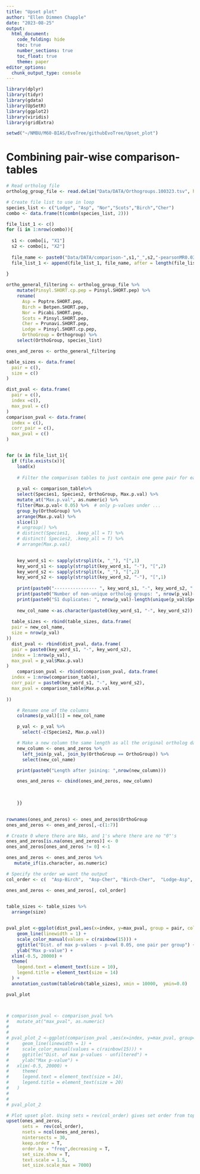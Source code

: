 ```yaml
---
title: "Upset plot"
author: "Ellen Dimmen Chapple"
date: "2023-08-25"
output: 
  html_document:
    code_folding: hide
    toc: true
    number_sections: true
    toc_float: true
    theme: paper
editor_options:
  chunk_output_type: console
---
```




```r

library(dplyr)
library(tidyr)
library(gdata)
library(UpSetR)
library(ggplot2)
library(viridis)
library(gridExtra)
```

```r
setwd("~/NMBU/M60-BIAS/EvoTree/githubEvoTree/Upset_plot")

```


# Combining pair-wise comparison-tables


```r
# Read ortholog file
ortholog_group_file <- read.delim("Data/DATA/Orthogroups.100323.tsv", header = TRUE, sep = "\t")

# Create file list to use in loop
species_list <- c("Lodge", "Asp", "Nor","Scots","Birch","Cher")
combo <- data.frame(t(combn(species_list, 2)))

file_list_1 <- c()
for (i in 1:nrow(combo)){
  
  s1 <- combo[i, "X1"]
  s2 <- combo[i, "X2"]
  
  file_name <- paste0("Data/DATA/comparison-",s1,"_",s2,"-pearsonMR0.03no-table.RData")
  file_list_1 <- append(file_list_1, file_name, after = length(file_list_1))
    
}

```


```r

ortho_general_filtering <- ortholog_group_file %>%
    mutate(Pinsyl.SHORT.cp.pep = Pinsyl.SHORT.pep) %>% 
    rename(
      Asp = Poptre.SHORT.pep,
      Birch = Betpen.SHORT.pep,
      Nor = Picabi.SHORT.pep,
      Scots = Pinsyl.SHORT.pep,
      Cher = Prunavi.SHORT.pep,
      Lodge = Pinsyl.SHORT.cp.pep,
      OrthoGroup = Orthogroup) %>% 
    select(OrthoGroup, species_list)


```



```r

ones_and_zeros <- ortho_general_filtering 

table_sizes <- data.frame(
  pair = c(),
  size = c()
)

dist_pval <- data.frame(
  pair = c(),
  index =c(),
  max_pval = c()
)
comparison_pval <- data.frame(
  index = c(),
  corr_pair = c(),
  max_pval = c()
)


for (x in file_list_1){
  if (file.exists(x)){ 
    load(x) 
    
    # Filter the comparison tables to just contain one gene pair for each ortholog group. 
    
    p_val <- comparison_table%>%
    select(Species1, Species2, OrthoGroup, Max.p.val) %>%
    mutate_at("Max.p.val", as.numeric) %>%
    filter(Max.p.val< 0.05) %>%  # only p-values under ...
    group_by(OrthoGroup) %>%
    arrange(Max.p.val) %>% 
    slice(1) 
    # ungroup() %>%
    # distinct(Species1,  .keep_all = T) %>%
    # distinct( Species2, .keep_all = T) %>%
    # arrange(Max.p.val)
    

    key_word_s1 <- sapply(strsplit(x, "_"), "[",1) 
    key_word_s1 <- sapply(strsplit(key_word_s1, "-"), "[",2) 
    key_word_s2 <- sapply(strsplit(x, "_"), "[",2)
    key_word_s2 <- sapply(strsplit(key_word_s2, "-"), "[",1)
    
    print(paste0("---------------- ", key_word_s1, "-", key_word_s2, " ----------------" ))
    print(paste0("Number of non-unique ortholog groups: ", nrow(p_val)-length(unique(p_val$OrthoGroup)))) 
    print(paste0("S1 duplicates: ", nrow(p_val)-length(unique(p_val$Species1)), " S2 duplicates: ",nrow(p_val)-length(unique(p_val$Species2)) ))
    
    new_col_name <-as.character(paste0(key_word_s1, "-", key_word_s2))
    
  table_sizes <- rbind(table_sizes, data.frame(
  pair = new_col_name,
  size = nrow(p_val)
))
  dist_pval <- rbind(dist_pval, data.frame(
  pair = paste0(key_word_s1, "-", key_word_s2),
  index = 1:nrow(p_val),
  max_pval = p_val$Max.p.val)
)
    comparison_pval <- rbind(comparison_pval, data.frame(
  index = 1:nrow(comparison_table),
  corr_pair = paste0(key_word_s1, "-", key_word_s2),
  max_pval = comparison_table$Max.p.val
    
))

    # Rename one of the columns
    colnames(p_val)[1] = new_col_name

    p_val <- p_val %>%
      select(-c(Species2, Max.p.val))

    # Make a new column the same length as all the original ortholog data containing 'all possible' ortholog groups
    new_column <- ones_and_zeros %>%
      left_join(p_val, join_by(OrthoGroup == OrthoGroup)) %>%
      select(new_col_name)

    print(paste0("Length after joining: ",nrow(new_column)))

    ones_and_zeros <- cbind(ones_and_zeros, new_column)
    

    
    }}

    
rownames(ones_and_zeros) <- ones_and_zeros$OrthoGroup
ones_and_zeros <- ones_and_zeros[,-c(1:7)]

# Create 0 where there are NAs, and 1's where there are no "0"'s
ones_and_zeros[is.na(ones_and_zeros)] <- 0
ones_and_zeros[ones_and_zeros != 0] <-1

ones_and_zeros <- ones_and_zeros %>%
   mutate_if(is.character, as.numeric)

# Specify the order we want the output
col_order <- c(  "Asp-Birch",  "Asp-Cher", "Birch-Cher",  "Lodge-Asp", "Lodge-Birch", "Lodge-Cher",  "Asp-Nor","Nor-Birch", "Nor-Cher", "Scots-Birch", "Scots-Cher",  "Asp-Scots" ,  "Lodge-Scots", "Lodge-Nor", "Nor-Scots")

ones_and_zeros <- ones_and_zeros[, col_order]
  
```

```r

table_sizes <- table_sizes %>% 
  arrange(size)


pval_plot <-ggplot(dist_pval,aes(x=index, y=max_pval, group = pair, color = pair)) + 
    geom_line(linewidth = 1) +
    scale_color_manual(values = c(rainbow(15))) +
    ggtitle("Dist. of max p-values - p-val 0.05, one pair per group") +
    ylab("Max p-value") +
  xlim(-0.5, 20000) +
  theme(
    legend.text = element_text(size = 10),
    legend.title = element_text(size = 14)
  ) +
  annotation_custom(tableGrob(table_sizes), xmin = 10000,  ymin=0.0)

pval_plot



# comparison_pval <- comparison_pval %>% 
#   mutate_at("max_pval", as.numeric)
# 
# 
# pval_plot_2 <-ggplot(comparison_pval ,aes(x=index, y=max_pval, group=corr_pair, color=corr_pair)) +
#     geom_line(linewidth = 1) +
#     scale_color_manual(values = c(rainbow(15))) +
#     ggtitle("Dist. of max p-values - unfiltered") +
#     ylab("Max p-value") +
#   xlim(-0.5, 20000) +
#     theme(
#     legend.text = element_text(size = 14),
#     legend.title = element_text(size = 20)
#   )
# 
# 
# pval_plot_2

```


```r
# Plot upset plot. Using sets = rev(col_order) gives set order from top to bottom. Remember keep.order = T - if not the set order will be sorted by set size.
upset(ones_and_zeros, 
      sets =  rev(col_order),
      nsets = ncol(ones_and_zeros), 
      nintersects = 30,
      keep.order = T, 
      order.by = "freq",decreasing = T,
      set_size.show = T,
      text.scale = 1.5,
      set_size.scale_max = 7000)

```











